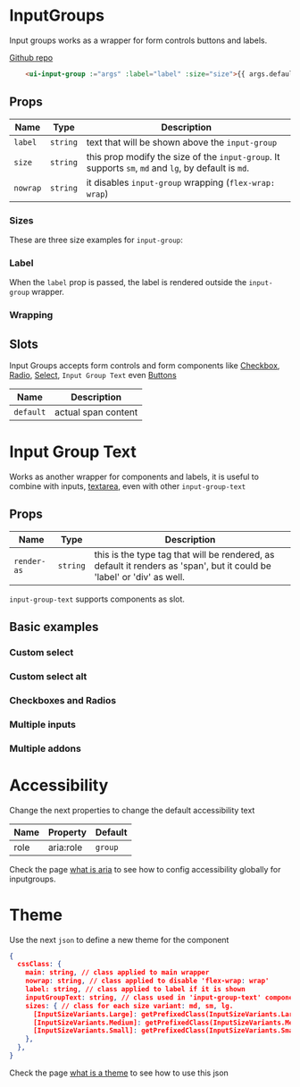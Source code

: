 
# InputGroups
Input groups works as a wrapper for form controls buttons and labels.

[Github repo](https://github.com/unicoderns/ui/tree/master/packages/InputGroup)

```html
    <ui-input-group :="args" :label="label" :size="size">{{ args.default }}</ui-input-group>
```

## Props

| Name | Type  | Description |
| ---- | ----- | ----------- |
| `label` | `string` | text that will be shown above the `input-group` |
| `size` | `string` | this prop modify the size of the `input-group`. It supports `sm`, `md` and `lg`, by default is `md`. |
| `nowrap` | `string` | it disables `input-group` wrapping (`flex-wrap: wrap`)|

### Sizes
These are three size examples for `input-group`:
<Canvas>
<Story id="ui-inputgroup--small"/>
</Canvas>
<Canvas>
<Story id="ui-inputgroup--medium"/>
</Canvas>
<Canvas>
<Story id="ui-inputgroup--large"/>
</Canvas>

### Label
When the `label` prop is passed, the label is rendered outside the `input-group` wrapper.
<Canvas>
<Story id="ui-inputgroup--label"/>
</Canvas>

### Wrapping
<Canvas>
<Story id="ui-inputgroup--wrapping"/>
</Canvas>

## Slots
Input Groups accepts form controls and form components like [Checkbox](https://github.com/unicoderns/ui/tree/master/packages/checkbox), [Radio](https://github.com/unicoderns/ui/tree/master/packages/radio), [Select](https://github.com/unicoderns/ui/tree/master/packages/select), `Input Group Text` even [Buttons](https://github.com/unicoderns/ui/tree/master/packages/button)

| Name | Description |
| ---- | ----------- |
| `default` | actual span content |

# Input Group Text
Works as another wrapper for components and labels, it is useful to combine with inputs, [textarea](https://github.com/unicoderns/ui/tree/master/packages/textarea), even with other `input-group-text`

## Props

| Name | Type  | Description |
| ---- | ----- | ----------- |
| `render-as` | `string` | this is the type tag that will be rendered, as default it renders as 'span', but it could be 'label' or 'div' as well. |

<Canvas>
  <Story id="ui-inputgrouptext--default"/>
  <Story id="ui-inputgrouptext--as-label"/>
  <Story id="ui-inputgrouptext--as-div"/>
</Canvas>

`input-group-text` supports components as slot.

<Canvas>
<Story id="ui-inputgrouptext--with-component"/>
</Canvas>

## Basic examples

### Custom select
<Canvas>
<Story id="ui-inputgroup--custom-select"/>
</Canvas>

### Custom select alt
<Canvas>
<Story id="ui-inputgroup--custom-select-alt"/>
</Canvas>

### Checkboxes and Radios
<Canvas>
<Story id="ui-inputgroup--checkboxes"/>
<Story id="ui-inputgroup--radios"/>
</Canvas>

### Multiple inputs
<Canvas>
<Story id="ui-inputgroup--mutiple-inputs"/>
</Canvas>

### Multiple addons
<Canvas>
<Story id="ui-inputgroup--mutiple-addons"/>
</Canvas>

# Accessibility
Change the next properties to change the default accessibility text

| Name | Property | Default |
| ---- | ---- | ----------- |
| role | aria:role | `group` |

Check the page [what is aria](/docs/docs-aria--page#what-is-aria-config) to see how to config accessibility globally for inputgroups.

# Theme
Use the next `json` to define a new theme for the component

```json
{
  cssClass: {
    main: string, // class applied to main wrapper
    nowrap: string, // class applied to disable 'flex-wrap: wrap'
    label: string, // class applied to label if it is shown
    inputGroupText: string, // class used in 'input-group-text' component
    sizes: { // class for each size variant: md, sm, lg.
      [InputSizeVariants.Large]: getPrefixedClass(InputSizeVariants.Large),
      [InputSizeVariants.Medium]: getPrefixedClass(InputSizeVariants.Medium),
      [InputSizeVariants.Small]: getPrefixedClass(InputSizeVariants.Small),
    },
  },
}
```

Check the page [what is a theme](/docs/docs-theming--page#what-is-a-theme) to see how to use this json
